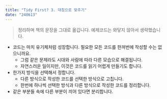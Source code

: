 ```yaml
---
title: "Tidy First? 3. 대칭으로 맞추기"
date: "240613"
---
```


> 정리하며 책의 문장을 그대로 옮깁니다. 예제코드는 와닿지 않아서 생략했습니다.

- 코드는 마치 유기체처럼 성장합니다. 필요한 모든 코드를 한꺼번에 작성할 수는 없으니까요.
  - 그럼 같은 문제라도 시대와 사람에 따라 다른 모습으로 해결됩니다.
  - 자연스러운 일이지만, 이것은 코드를 읽기 어렵게 만들기도 합니다.
- 한가지 방식을 선택해서 정합니다.
  - 다른 방식으로 작성한 코드를 선택한 방식으로 고칩니다.
  - 한번에 하나씩 선택한 방식과 다른 방식으로 작성한 코드를 정리합니다.
- 같은 부분들 속에 다른 부분이 끼어 있다면 분리합니다.
